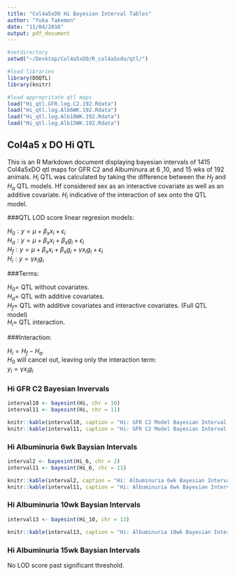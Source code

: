 ```yaml
---
title: "Col4a5xDO Hi Bayesian Interval Tables"
author: "Yuka Takemon"
date: "11/04/2016"
output: pdf_document
---
```


```r
#setdirectory
setwd("~/Desktop/Col4a5xDO/R_col4a5xdo/qtl/")

#load libraries
library(DOQTL)
library(knitr)

#load appropritate qtl maps 
load("Hi_qtl.GFR.log.C2.192.Rdata")
load("Hi_qtl.log.Alb6WK.192.Rdata")
load("Hi_qtl.log.Alb10WK.192.Rdata")
load("Hi_qtl.log.Alb15WK.192.Rdata")
```

## Col4a5 x DO Hi QTL 

This is an R Markdown document displaying bayesian intervals of 1415 Col4a5xDO qtl maps for GFR C2 and Albuminura at 6 ,10, and 15 wks of 192 animals.
$H_{i}$ QTL was calculated by taking the difference between the $H_{f}$ and $H_{a}$ QTL models. Hf considered sex as an interactive covariate as well as an additive covariate. 
$H_{i}$ indicative of the interaction of sex onto the QTL model. 

###QTL LOD score linear regresion models:

$H_{0} : y = \mu + \beta_{x} x_{i} + \epsilon_{i}$\
$H_{a} : y = \mu + \beta_{x} x_{i} + \beta_{x} g_{i} + \epsilon_{i}$\
$H_{f} : y = \mu + \beta_{x} x_{i} + \beta_{x} g_{i} + \gamma x_{i} g_{i} + \epsilon_{i}$\
$H_{i} : y = \gamma x_{i} g_{i}$

###Terms:

$H_{0} =$ QTL without covariates.\
$H_{a} =$ QTL with additive covariates.\
$H_{f} =$ QTL with additive covariates and interactive covariates. (Full QTL model)\
$H_{i} =$ QTL interaction.

###Interaction:

$H_{i} = H_{f} - H_{a}$\
$H_{0}$ will cancel out, leaving only the interaction term:\
$y_{i} = \gamma x_{i} g_{i}$


### Hi GFR C2 Bayesian Invervals
```r
interval10 <- bayesint(Hi, chr = 10)
interval11 <- bayesint(Hi, chr = 11)
```
\footnotesize
```r
knitr::kable(interval10, caption = "Hi: GFR C2 Model Bayesian Interval Table: Chromosome 10")
knitr::kable(interval11, caption = "Hi: GFR C2 Model Bayesian Interval Table: Chromosome 11")
```

### Hi Albuminuria 6wk Baysian Intervals

```r
interval2 <- bayesint(Hi_6, chr = 2)
interval11 <- bayesint(Hi_6, chr = 11)
```

```r
knitr::kable(interval2, caption = "Hi: Albuminuria 6wk Bayesian Interval Table: Chromosome 2")
knitr::kable(interval11, caption = "Hi: Albuminuria 6wk Bayesian Interval Table: Chromosome 11")
```

### Hi Albuminuria 10wk Baysian Intervals
```r
interval13 <- bayesint(Hi_10, chr = 13)
```

```r
knitr::kable(interval13, caption = "Hi: Albuminuria 10wk Bayesian Interval Table: Chromosome 13")
```

### Hi Albuminuria 15wk Baysian Intervals
\normalsize
No LOD score past significant threshold.









